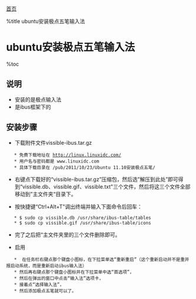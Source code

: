 [[index|首页]]

%title ubuntu安装极点五笔输入法


=ubuntu安装极点五笔输入法=
%toc

==说明==
* 安装的是极点输入法
* 是ibus框架下的

==安装步骤==

* 下载附件文件vissible-ibus.tar.gz
    * 免费下载地址在 [[http://linux.linuxidc.com/]]
    * 用户名与密码都是 www.linuxidc.com
    * 具体下载目录在 /pub/2011/10/23/Ubuntu 11.10安装极点五笔/

* 右键点下载好的“vissible-ibus.tar.gz”压缩包，然后选”解压到此处”即可得到“vissible.db、vissible.gif、vissible.txt"三个文件，然后将这三个文件全部移动到”主文件夹“目录下。

* 按快捷键“Ctrl+Alt+T"调出终端并输入下面命令后回车：
    * $ sudo cp vissible.db /usr/share/ibus-table/tables
    * $ sudo cp vissible.gif /usr/share/ibus-table/icons

* 完了之后把“主文件夹里的三个文件删除即可。

*  启用
    *  在任务栏右键点那个键盘小图标，在下拉菜单选“重新重启”（这个重新启动并不是重并报启动系统，而是重新启动ibus输入法）
    * 然后再右键点那个键盘小图标并在下拉菜单中选“首选项”，
    * 然后在弹出的窗口中点击“输入法”选项卡，
    * 接着点“选择输入法”，
    * 然后添加极点五笔就可以了。
